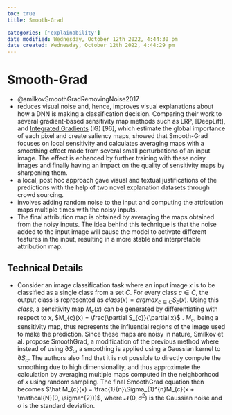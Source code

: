 ```yaml
---
toc: true
title: Smooth-Grad

categories: ['explainability']
date modified: Wednesday, October 12th 2022, 4:44:30 pm
date created: Wednesday, October 12th 2022, 4:44:29 pm
---
```


# Smooth-Grad

- @smilkovSmoothGradRemovingNoise2017
- reduces visual noise and, hence, improves visual explanations about how a DNN is making a classification decision. Comparing their work to several gradient-based sensitivity map methods such as LRP, [DeepLift], and [Integrated Gradients](DeepLift], and [Integrated Gradients.qmd) (IG) [96], which estimate the global importance of each pixel and create saliency maps, showed that Smooth-Grad focuses on local sensitivity and calculates averaging maps with a smoothing effect made from several small perturbations of an input image. The effect is enhanced by further training with these noisy images and finally having an impact on the quality of sensitivity maps by sharpening them.
- a local, post hoc approach gave visual and textual justifications of the predictions with the help of two novel explanation datasets through crowd sourcing.
- involves adding random noise to the input and computing the attribution maps multiple times with the noisy inputs. 
- The final attribution map is obtained by averaging the maps obtained from the noisy inputs. The idea behind this technique is that the noise added to the input image will cause the model to activate different features in the input, resulting in a more stable and interpretable attribution map.

## Technical Details
- Consider an image classification task where an input image $x$ is to be classified as a single class from a set $C$. For every class $c \in C$, the output class is represented as $class(x) = argmax_{c \in C}S_{c}(x)$. Using this $class$, a sensitivity map $M_{c}(x)$ can be generated by differentiating with respect to $x$, $M_{c}(x) = \frac{\partial S_{c}}{\partial x}$ . $M_{c}$, being a sensitivity map, thus represents the influential regions of the image used to make the prediction. Since these maps are noisy in nature, Smilkov et al. propose SmoothGrad, a modification of the previous method where instead of using $\partial S_{c}$, a smoothing is applied using a Gaussian kernel to $\partial S_{c}$. The authors also find that it is not possible to directly compute the smoothing due to high dimensionality, and thus approximate the calculation by averaging multiple maps computed in the neighborhood of $x$ using random sampling. The final SmoothGrad equation then becomes $\hat M_{c}(x) = \frac{1}{n}\Sigma_{1}^{n}M_{c}(x + \mathcal{N}(0, \sigma^{2}))$, where $\mathcal{N}(0, \sigma^{2})$ is the Gaussian noise and $\sigma$ is the standard deviation.



